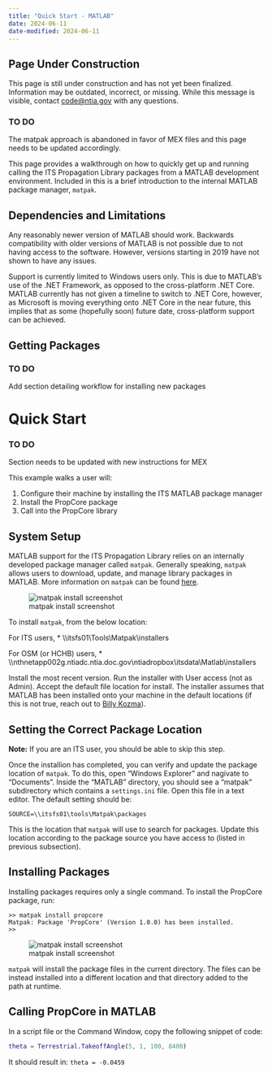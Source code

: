 ```yaml
---
title: "Quick Start - MATLAB"
date: 2024-06-11
date-modified: 2024-06-11
---
```

::: {.callout-warning}
## Page Under Construction

This page is still under construction and has not yet been finalized. Information may be outdated, incorrect, or missing. While this message is visible, contact [code@ntia.gov](mailto:code@ntia.gov) with any questions.
:::

::: {.callout-warning}
### TO DO

The matpak approach is abandoned in favor of MEX files and this page needs to be updated accordingly.
:::

This page provides a walkthrough on how to quickly get up and running calling the ITS Propagation Library packages from a MATLAB development environment.  Included in this is a brief introduction to the internal MATLAB package manager, `matpak`.

## Dependencies and Limitations

Any reasonably newer version of MATLAB should work.  Backwards compatibility with older versions of MATLAB is not possible due to not having access to the software.  However, versions starting in 2019 have not shown to have any issues.

Support is currently limited to Windows users only.  This is due to MATLAB's use of the .NET Framework, as opposed to the cross-platform .NET Core.  MATLAB currently has not given a timeline to switch to .NET Core, however, as Microsoft is moving everything onto .NET Core in the near future, this implies that as some (hopefully soon) future date, cross-platform support can be achieved.

## Getting Packages

::: {.callout-warning}
### TO DO

Add section detailing workflow for installing new packages
:::

# Quick Start

::: {.callout-warning}
### TO DO

Section needs to be updated with new instructions for MEX
:::

This example walks a user will:

1. Configure their machine by installing the ITS MATLAB package manager
2. Install the PropCore package
3. Call into the PropCore library

## System Setup

MATLAB support for the ITS Propagation Library relies on an internally developed package manager called `matpak`.  Generally speaking, `matpak` allows users to download, update, and manage library packages in MATLAB.  More information on `matpak` can be found [here](Matpak).

![matpak install screenshot](images/matpak_install.jpg)

To install `matpak`, from the below location:

For ITS users,
 * \\\\itsfs01\\Tools\\Matpak\\installers
 
For OSM (or HCHB) users,
 * \\\\nthnetapp002g.ntiadc.ntia.doc.gov\\ntiadropbox\\itsdata\\Matlab\\installers
 
 Install the most recent version.  Run the installer with User access (not as Admin).  Accept the default file location for install.  The installer assumes that MATLAB has been installed onto your machine in the default locations (if this is not true, reach out to [Billy Kozma](wkozma@ntia.gov)).

## Setting the Correct Package Location

**Note:** If you are an ITS user, you should be able to skip this step.

Once the installion has completed, you can verify and update the package location of `matpak`.  To do this, open "Windows Explorer" and nagivate to "Documents".  Inside the "MATLAB" directory, you should see a "matpak" subdirectory which contains a `settings.ini` file.  Open this file in a text editor.  The default setting should be:

```
SOURCE=\\itsfs01\tools\Matpak\packages
```

This is the location that `matpak` will use to search for packages.  Update this location according to the package source you have access to (listed in previous subsection).

## Installing Packages

Installing packages requires only a single command.  To install the PropCore package, run:

```
>> matpak install propcore
Matpak: Package 'PropCore' (Version 1.0.0) has been installed.
>> 
```

![matpak install screenshot](images/matpak_propcore_files.jpg)

`matpak` will install the package files in the current directory.  The files can be instead installed into a different location and that directory added to the path at runtime.

## Calling PropCore in MATLAB

In a script file or the Command Window, copy the following snippet of code:

```MATLAB
theta = Terrestrial.TakeoffAngle(5, 1, 100, 8400)
```

It should result in: `theta = -0.0459`